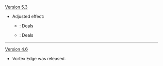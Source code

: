 {{Change History/Header}}
[[Version 5.3]]
* Adjusted effect:
** {{Color|Old}}: Deals {{Highlight|2}} {{Color|Hydro DMG}}
** {{Color|New}}: Deals {{Highlight|1}} {{Color|Hydro DMG}}
----
[[Version 4.6]]
* Vortex Edge was released.